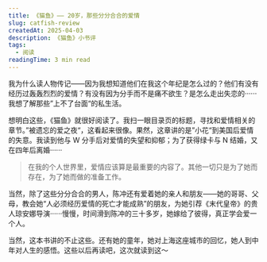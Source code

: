 ```yaml
---
title: 《猫鱼》—— 20岁，那些分分合合的爱情
slug: catfish-review
createdAt: 2025-04-03
description: 《猫鱼》小书评
tags:
  - 阅读
readingTime: 3 min read
---
```


我为什么读人物传记——因为我想知道他们在我这个年纪是怎么过的？他们有没有经历过轰轰烈烈的爱情？有没有因为分手而不是痛不欲生？是怎么走出失恋的······我想了解那些”上不了台面“的私生活。

想明白这些，《猫鱼》就很好阅读了。我扫一眼目录页的标题，寻找和爱情相关的章节。”被遗忘的爱之夜“，这看起来很像。果然，这章讲的是”小花“到美国后爱情的失意。我读到他与 W 分手后对爱情的失望和抑郁；为了获得绿卡与 N 结婚，又在四年后离婚······

> 在我的个人世界里，爱情应该算是最重要的内容了。其他一切只是为了她而存在，为了她而做的准备工作。

当然，除了这些分分合合的男人，陈冲还有爱着她的亲人和朋友——她的哥哥、父母，教会她“人必须经历爱情的死亡才能成熟”的朋友，为她引荐《末代皇帝》的贵人琼安娜导演······慢慢，时间滑到陈冲的三十多岁，她嫁给了彼得，真正学会爱一个人。

当然，这本书讲的不止这些。还有她的童年，她对上海这座城市的回忆，她人到中年对人生的感悟。这些以后再读吧，这次就读到这～
